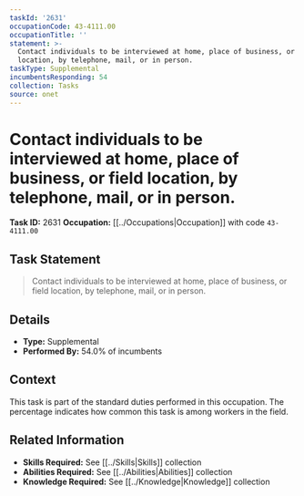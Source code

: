 ```yaml
---
taskId: '2631'
occupationCode: 43-4111.00
occupationTitle: ''
statement: >-
  Contact individuals to be interviewed at home, place of business, or field
  location, by telephone, mail, or in person.
taskType: Supplemental
incumbentsResponding: 54
collection: Tasks
source: onet
---
```

# Contact individuals to be interviewed at home, place of business, or field location, by telephone, mail, or in person.

**Task ID:** 2631
**Occupation:** [[../Occupations|Occupation]] with code `43-4111.00`

## Task Statement

> Contact individuals to be interviewed at home, place of business, or field location, by telephone, mail, or in person.

## Details

- **Type:** Supplemental
- **Performed By:** 54.0% of incumbents

## Context

This task is part of the standard duties performed in this occupation. The percentage indicates how common this task is among workers in the field.

## Related Information

- **Skills Required:** See [[../Skills|Skills]] collection
- **Abilities Required:** See [[../Abilities|Abilities]] collection
- **Knowledge Required:** See [[../Knowledge|Knowledge]] collection
